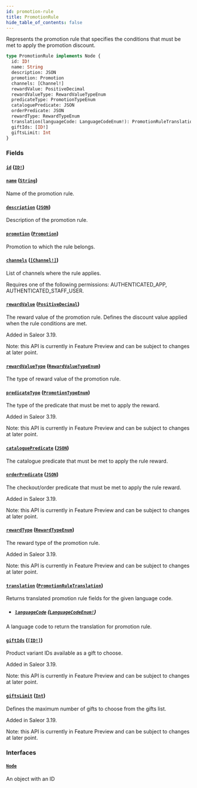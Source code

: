 ```yaml
---
id: promotion-rule
title: PromotionRule
hide_table_of_contents: false
---
```


Represents the promotion rule that specifies the conditions that must be met to apply the promotion discount.

```graphql
type PromotionRule implements Node {
  id: ID!
  name: String
  description: JSON
  promotion: Promotion
  channels: [Channel!]
  rewardValue: PositiveDecimal
  rewardValueType: RewardValueTypeEnum
  predicateType: PromotionTypeEnum
  cataloguePredicate: JSON
  orderPredicate: JSON
  rewardType: RewardTypeEnum
  translation(languageCode: LanguageCodeEnum!): PromotionRuleTranslation
  giftIds: [ID!]
  giftsLimit: Int
}
```

### Fields

#### [`id`](#) ([`ID!`](../../../developer/api-reference/scalars/id))

#### [`name`](#) ([`String`](../../../developer/api-reference/scalars/string))

Name of the promotion rule.

#### [`description`](#) ([`JSON`](../../../developer/api-reference/scalars/json))

Description of the promotion rule.

#### [`promotion`](#) ([`Promotion`](../../../developer/api-reference/objects/promotion))

Promotion to which the rule belongs.

#### [`channels`](#) ([`[Channel!]`](../../../developer/api-reference/objects/channel))

List of channels where the rule applies.

Requires one of the following permissions: AUTHENTICATED_APP, AUTHENTICATED_STAFF_USER.

#### [`rewardValue`](#) ([`PositiveDecimal`](../../../developer/api-reference/scalars/positive-decimal))

The reward value of the promotion rule. Defines the discount value applied when the rule conditions are met.

Added in Saleor 3.19.

Note: this API is currently in Feature Preview and can be subject to changes at later point.

#### [`rewardValueType`](#) ([`RewardValueTypeEnum`](../../../developer/api-reference/enums/reward-value-type-enum))

The type of reward value of the promotion rule.

#### [`predicateType`](#) ([`PromotionTypeEnum`](../../../developer/api-reference/enums/promotion-type-enum))

The type of the predicate that must be met to apply the reward.

Added in Saleor 3.19.

Note: this API is currently in Feature Preview and can be subject to changes at later point.

#### [`cataloguePredicate`](#) ([`JSON`](../../../developer/api-reference/scalars/json))

The catalogue predicate that must be met to apply the rule reward.

#### [`orderPredicate`](#) ([`JSON`](../../../developer/api-reference/scalars/json))

The checkout/order predicate that must be met to apply the rule reward.

Added in Saleor 3.19.

Note: this API is currently in Feature Preview and can be subject to changes at later point.

#### [`rewardType`](#) ([`RewardTypeEnum`](../../../developer/api-reference/enums/reward-type-enum))

The reward type of the promotion rule.

Added in Saleor 3.19.

Note: this API is currently in Feature Preview and can be subject to changes at later point.

#### [`translation`](#) ([`PromotionRuleTranslation`](../../../developer/api-reference/objects/promotion-rule-translation))

Returns translated promotion rule fields for the given language code.

- ##### [`languageCode`](#) ([`LanguageCodeEnum!`](../../../developer/api-reference/enums/language-code-enum))

A language code to return the translation for promotion rule.

#### [`giftIds`](#) ([`[ID!]`](../../../developer/api-reference/scalars/id))

Product variant IDs available as a gift to choose.

Added in Saleor 3.19.

Note: this API is currently in Feature Preview and can be subject to changes at later point.

#### [`giftsLimit`](#) ([`Int`](../../../developer/api-reference/scalars/int))

Defines the maximum number of gifts to choose from the gifts list.

Added in Saleor 3.19.

Note: this API is currently in Feature Preview and can be subject to changes at later point.

### Interfaces

#### [`Node`](../../../developer/api-reference/interfaces/node)

An object with an ID
